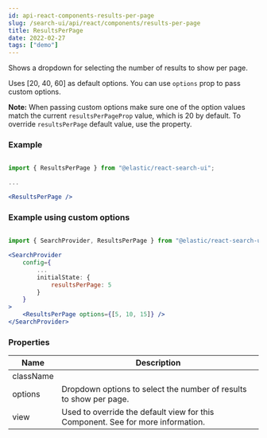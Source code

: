 ```yaml
---
id: api-react-components-results-per-page
slug: /search-ui/api/react/components/results-per-page
title: ResultsPerPage
date: 2022-02-27
tags: ["demo"]
---
```


Shows a dropdown for selecting the number of results to show per page.

Uses [20, 40, 60] as default options. You can use `options` prop to pass custom options.

**Note:** When passing custom options make sure one of the option values match
the current `resultsPerPageProp` value, which is 20 by default.
To override `resultsPerPage` default value, use the <DocLink id="api-react-search-provider" section="initial-state" text="initial state" /> property.

### Example

```jsx

import { ResultsPerPage } from "@elastic/react-search-ui";

...

<ResultsPerPage />
```

### Example using custom options

```jsx

import { SearchProvider, ResultsPerPage } from "@elastic/react-search-ui";

<SearchProvider
    config={
        ...
        initialState: {
            resultsPerPage: 5
        }
    }
>
    <ResultsPerPage options={[5, 10, 15]} />
</SearchProvider>
```

### Properties

| Name      | Description                                                                                                                                                                                                   |
| --------- | ------------------------------------------------------------------------------------------------------------------------------------------------------------------------------------------------------------- |
| className |                                                                                                                                                                                                               |
| options   | Dropdown options to select the number of results to show per page.                                                                                                                                            |
| view      | Used to override the default view for this Component. See <DocLink id="guides-customizing-styles-and-html" section="customizing-html" text="Customization: Component views and HTML" /> for more information. |
